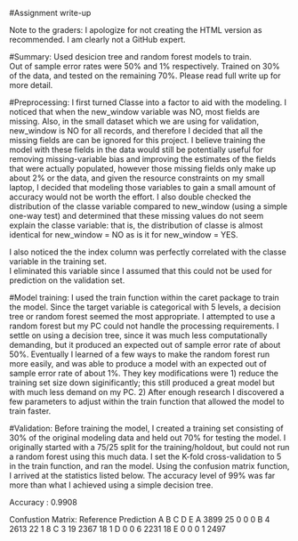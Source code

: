 #Assignment write-up

Note to the graders: I apologize for not creating the HTML version as recommended.  I am clearly not a GitHub expert.

#Summary:
 Used desicion tree and random forest models to train.  
 Out of sample error rates were 50% and 1% respectively.
 Trained on 30% of the data, and tested on the remaining 70%.
 Please read full write up for more detail.

#Preprocessing: 
I first turned Classe into a factor to aid with the modeling.  I noticed that when the new_window variable was NO, 
most fields are missing.  Also, in the small dataset which we are using for validation, new_window  is NO for all 
records, and therefore I decided that all the missing fields are can be ignored for this project.  I believe 
training the model with these fields in the data would still be potentially useful for removing missing-variable 
bias and improving the estimates of the fields that were actually populated, however those missing fields only 
make up about 2% or the data, and given the resource constraints on my small laptop, I decided that modeling 
those variables to gain a small amount of accuracy would not be worth the effort.  I also double checked the 
distribution of the classe variable compared to new_window (using a simple one-way test) and determined that 
these missing values do not seem explain the classe variable: that is, the distribution of classe is almost 
identical for new_window  = NO as is it for new_window  = YES. 

I also noticed the the index column was perfectly correlated with the classe variable in the training set.  
I eliminated this variable since I assumed that this could not be used for prediction on the validation set.

#Model training:
I used the train function within the caret package to train the model.  Since the target variable is 
categorical with 5 levels, a decision tree or random forest seemed the most appropriate.  I attempted to 
use a random forest but my PC could not handle the processing requirements.  I settle on using a decision 
tree, since it was much less computationally demanding, but it produced an expected out of sample error 
rate of about 50%.  Eventually I learned of a few ways to make the random forest run more easily, and 
was able to produce a model with an expected out of sample error rate of about 1%.  They key modifications
were 1) reduce the training set size down siginificantly; this still produced a great model but with much
less demand on my PC.  2) After enough research I discovered a few parameters to adjust within the train
function that allowed the model to train faster.

#Validation:
Before training the model, I created a training set consisting of 30% of the original modeling data and 
held out 70% for testing the model.  I originally started with a 75/25 split for the training/holdout, but 
could not run a random forest using this much data.  I set the K-fold cross-validation to 5 in the train
 function, and ran the model.  Using the confusion matrix function, I arrived at the statistics  listed 
 below.  The accuracy level of 99% was far more than what I achieved using a simple decision tree.

Accuracy : 0.9908

Confustion Matrix:
          Reference
Prediction    A    B    C    D    E
         A 3899   25    0    0    0
         B    4 2613   22    1    8
         C    3   19 2367   18    1
         D    0    0    6 2231   18
         E    0    0    0    1 2497
